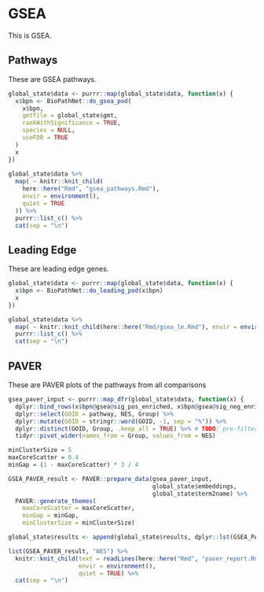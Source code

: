 # GSEA

This is GSEA.

## Pathways

These are GSEA pathways.

```r
global_state$data <- purrr::map(global_state$data, function(x) {
  x$bpn <- BioPathNet::do_gsea_pod(
    x$bpn,
    gmtfile = global_state$gmt,
    rankWithSignificance = TRUE,
    species = NULL,
    useFDR = TRUE
  )
  x
})
  
global_state$data %>%
  map( ~ knitr::knit_child(
    here::here("Rmd", "gsea_pathways.Rmd"),
    envir = environment(),
    quiet = TRUE
  )) %>%
  purrr::list_c() %>%
  cat(sep = "\n")
``` 

## Leading Edge

These are leading edge genes.

```r
global_state$data <- purrr::map(global_state$data, function(x) {
  x$bpn <- BioPathNet::do_leading_pod(x$bpn)
  x
})

global_state$data %>%
  map( ~ knitr::knit_child(here::here("Rmd/gsea_le.Rmd"), envir = environment(), quiet = TRUE)) %>%
  purrr::list_c() %>%
  cat(sep = "\n")
``` 

## PAVER

These are PAVER plots of the pathways from all comparisons

```r
gsea_paver_input <- purrr::map_dfr(global_state$data, function(x) {
  dplyr::bind_rows(x$bpn@gsea@sig_pos_enriched, x$bpn@gsea@sig_neg_enriched)}, .id = "Group") %>%
  dplyr::select(GOID = pathway, NES, Group) %>%
  dplyr::mutate(GOID = stringr::word(GOID, -1, sep = "%")) %>%
  dplyr::distinct(GOID, Group, .keep_all = TRUE) %>% # TODO: pre-filter duplicates in GMT? Pathway IDs should be unique.
  tidyr::pivot_wider(names_from = Group, values_from = NES)

minClusterSize = 5
maxCoreScatter = 0.4
minGap = (1 - maxCoreScatter) * 3 / 4

GSEA_PAVER_result <- PAVER::prepare_data(gsea_paver_input, 
                                         global_state$embeddings, 
                                         global_state$term2name) %>%
  PAVER::generate_themes(
    maxCoreScatter = maxCoreScatter,
    minGap = minGap,
    minClusterSize = minClusterSize)

global_state$results <- append(global_state$results, dplyr::lst(GSEA_PAVER_result))

list(GSEA_PAVER_result, "NES") %>%
  knitr::knit_child(text = readLines(here::here("Rmd", "paver_report.Rmd")),
                    envir = environment(),
                    quiet = TRUE) %>%
  cat(sep = "\n")
```
